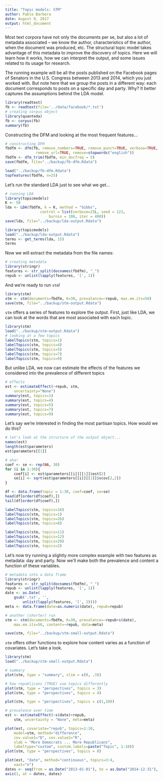 ```yaml
---
title: "Topic models: STM"
author: Pablo Barbera
date: August 9, 2017
output: html_document
---
```


Most text corpora have not only the documents per se, but also a lot of metadata associated -- we know the author, characteristics of the author, when the document was produced, etc. The structural topic model takes advantage of this metadata to improve the discovery of topics. Here we will learn how it works, how we can interpret the output, and some issues related to its usage for research.

The running example will be all the posts published on the Facebook pages of Senators in the U.S. Congress between 2013 and 2014, which you just worked with. But note here that we group the posts in a different way: each document corresponds to posts on a specific day and party. Why? It better captures the assumptions behind the LDA model.

```r
library(readtext)
fb <- readtext(file='../data/facebook/*.txt')
# creating corpus object
library(quanteda)
fb <- corpus(fb)
summary(fb)
```

Constructing the DFM and looking at the most frequent features...

```r
# constructing DFM
fbdfm <- dfm(fb, remove_numbers=TRUE, remove_punct=TRUE, verbose=TRUE,
              remove_url=TRUE, remove=stopwords("english"))
fbdfm <- dfm_trim(fbdfm, min_docfreq = 5)
save(fbdfm, file="../backup/fb-dfm.Rdata")
```

```r
load("../backup/fb-dfm.Rdata")
topfeatures(fbdfm, n=25)
```

Let's run the standard LDA just to see what we get...

```r
# running LDA
library(topicmodels)
K <- 50
lda <- LDA(fbdfm, k = K, method = "Gibbs", 
                control = list(verbose=25L, seed = 123, 
                	burnin = 100, iter = 400))
save(lda, file="../backup/lda-output.Rdata")
```

```r
library(topicmodels)
load("../backup/lda-output.Rdata")
terms <- get_terms(lda, 15)
terms
```

Now we will extract the metadata from the file names:

```r
# creating metadata
library(stringr)
features <- str_split(docnames(fbdfm), "_")
repub <- unlist(lapply(features, '[', 1))
```

And we're ready to run `stm`!

```r
library(stm)
stm <- stm(documents=fbdfm, K=30, prevalence=~repub, max.em.its=50)
save(stm, file="../backup/stm-output.Rdata")
```

`stm` offers a series of features to explore the output. First, just like LDA, we can look at the words that are most associated with each topic.

```r
library(stm)
load("../backup/stm-output.Rdata")
# looking at a few topics
labelTopics(stm, topics=1)
labelTopics(stm, topics=4)
labelTopics(stm, topics=5)
labelTopics(stm, topics=7)
labelTopics(stm, topics=9)
```

But unlike LDA, we now can estimate the effects of the features we considered into the prevalence of different topics

```r
# effects
est <- estimateEffect(~repub, stm,
	uncertainty="None")
summary(est, topics=1)
summary(est, topics=4)
summary(est, topics=5)
summary(est, topics=7)
summary(est, topics=9)
```

Let's say we're interested in finding the most partisan topics. How would we do this?

```r
# let's look at the structure of the output object...
names(est)
length(est$parameters)
est$parameters[[1]]

# aha!
coef <- se <- rep(NA, 30)
for (i in 1:30){
	coef[i] <- est$parameters[[i]][[1]]$est[2]
	se[i] <- sqrt(est$parameters[[i]][[1]]$vcov[2,2])
}

df <- data.frame(topic = 1:30, coef=coef, se=se)
head(df[order(df$coef),])
tail(df[order(df$coef),])

labelTopics(stm, topics=16)
labelTopics(stm, topics=1)
labelTopics(stm, topics=26)
labelTopics(stm, topics=8)

labelTopics(stm, topics=11)
labelTopics(stm, topics=12)
labelTopics(stm, topics=20)
labelTopics(stm, topics=2)
```

Let's now try running a slightly more complex example with two features as metadata: day and party. Now we'll make both the prevalence and content a function of these variables.

```r
# metadata into a data frame
library(stringr)
features <- str_split(docnames(fbdfm), "_")
repub <- unlist(lapply(features, '[', 1))
date <- as.Date(
	gsub('.txt', '', 
		unlist(lapply(features, '[', 2))))
meta <- data.frame(date=as.numeric(date), repub=repub)
```

```r
# another (shorter) run
stm <- stm(documents=fbdfm, K=30, prevalence=~repub+s(date),
	max.em.its=50, content=~repub, data=meta)

save(stm, file="../backup/stm-small-output.Rdata")
```

`stm` offers other functions to explore how content varies as a function of covariates. Let's take a look.

```r
library(stm)
load("../backup/stm-small-output.Rdata")

# summary
plot(stm, type = "summary", xlim = c(0, .3))

# how republicans (TRUE) use topics differently
plot(stm, type = "perspectives", topics = 3)
plot(stm, type = "perspectives", topics = 4)

plot(stm, type = "perspectives", topics = c(1,10))

# prevalence over time
est <- estimateEffect(~s(date)+repub, 
	stm, uncertainty = "None", meta=meta)

plot(est, covariate="repub", topics=1:10,
	model=stm, method="difference",
	cov.value1="D", cov.value2="R",
	xlab = "More Democrats ... More Republicans",
	labeltype="custom", custom.labels=paste("Topic", 1:10))
plot(stm, type = "perspectives", topics = 8)

plot(est, "date", method="continuous", topics=3:4,
	xaxt="n")
dates <- seq(from = as.Date("2013-01-01"), to = as.Date("2014-12-31"), by="2 months")
axis(1, at = dates, dates)

```




